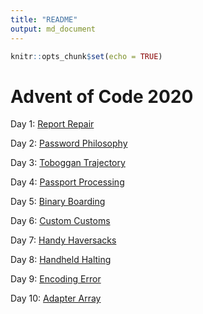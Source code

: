 ```yaml
---
title: "README"
output: md_document
---
```


```r
knitr::opts_chunk$set(echo = TRUE)
```

# Advent of Code 2020

Day 1: [Report Repair](solutions/1/day1.md)

Day 2: [Password Philosophy](solutions/2/day2.md)

Day 3: [Toboggan Trajectory](solutions/3/day3.md)

Day 4: [Passport Processing](solutions/4/day4.md)

Day 5: [Binary Boarding](solutions/5/day5.md)

Day 6: [Custom Customs](solutions/6/day6.md)

Day 7: [Handy Haversacks](solutions/7/day7.md)

Day 8: [Handheld Halting](solutions/8/day8.md)

Day 9: [Encoding Error](solution/9/day9.rmd)

Day 10: [Adapter Array](solution/10/day10.rmd)